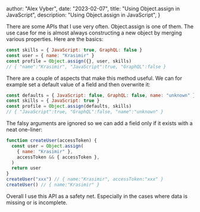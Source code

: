 
  author: "Alex Vyber",
  date: "2023-02-07",
  title: "Using Object.assign in JavaScript",
  description: "Using Object.assign in JavaScript",
}


There are some APIs that I use very often. Object.assign is one of them. The use case for me is
almost always constructing a new object by merging various properties. Here are the basics:

```JavaScript
const skills = { JavaScript: true, GraphQL: false }
const user = { name: "Krasimir" }
const profile = Object.assign({}, user, skills)
// { "name":"Krasimir", "JavaScript":true, "GraphQL":false }
```

There are a couple of aspects that make this method useful. We can for example set a default value
of a field and then overwrite it:

```JavaScript
const defaults = { JavaScript: false, GraphQL: false, name: "unknown" }
const skills = { JavaScript: true }
const profile = Object.assign(defaults, skills)
// { "JavaScript":true, "GraphQL":false, "name":"unknown" }
```

The falsy arguments are ignored so we can add a field only if it exists with a neat one-liner:

```JavaScript
function createUser(accessToken) {
  const user = Object.assign(
    { name: "Krasimir" },
    accessToken && { accessToken },
  )
  return user
}
createUser("xxx") // { name:"Krasimir", accessToken:"xxx" }
createUser() // { name:"Krasimir" }
```

Overall I use this API as a safety net. Especially in the cases where data is missing or is
incomplete.

